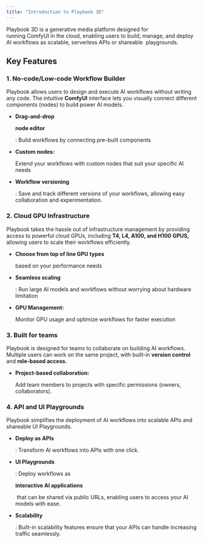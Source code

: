 ```yaml
---
title: "Introduction to Playbook 3D"
---
```


Playbook 3D is a generative media platform designed for running ComfyUI in the cloud, enabling users to build, manage, and deploy AI workflows as scalable, serverless APIs or shareable  playgrounds.

## Key Features

### 1. No-code/Low-code Workflow Builder

Playbook allows users to design and execute AI workflows without writing any code. The intuitive **ComfyUI** interface lets you visually connect different components (nodes) to build power AI models.

* **Drag-and-drop**

   

  **node editor**

  : Build workflows by connecting pre-built components

* **Custom nodes:**

   Extend your workflows with custom nodes that suit your specific AI needs

* **Workflow versioning**

  : Save and track different versions of your workflows, allowing easy collaboration and experimentation.

### 2. Cloud GPU Infrastructure

Playbook takes the hassle out of infrastructure management by providing access to powerful cloud GPUs, including **T4, L4, A100, and H100 GPUS,** allowing users to scale their workflows efficiently.&#x20;

* **Choose from top of line GPU types**

   based on your performance needs

* **Seamless scaling**

  : Run large AI models and workflows without worrying about hardware limitation

* **GPU Management:**

   Monitor GPU usage and optimize workflows for faster execution

### 3. Built for teams

Playbook is designed for teams to collaborate on building AI workflows. Multiple users can work on the same project, with built-in **version control** and **role-based access.**

* **Project-based collaboration:**

   Add team members to projects with specific permissions (owners, collaborators).

### 4. API and UI Playgrounds

Playbook simplifies the deployment of AI workflows into scalable APIs and shareable UI Playgrounds.&#x20;

* **Deploy as APIs**

  : Transform AI workflows into APIs with one click.

* **UI Playgrounds**

  : Deploy workflows as 

  **interactive AI applications**

   that can be shared via public URLs, enabling users to access your AI models with ease.

* **Scalability**

  : Built-in scalability features ensure that your APIs can handle increasing traffic seamlessly.